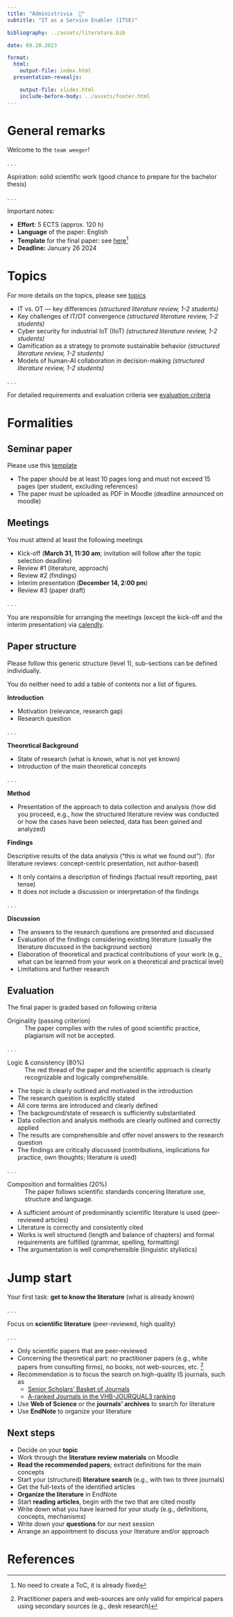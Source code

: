 ```yaml
---
title: "Administrivia  🧐"
subtitle: "IT as a Service Enabler (ITSE)"

bibliography: ../assets/literature.bib

date: 09.20.2023

format: 
  html:
    output-file: index.html
  presentation-revealjs:

    output-file: slides.html 
    include-before-body: ../assets/footer.html  
---
```



# General remarks

Welcome to the `team weeger`!

. . .

Aspiration: solid scientific work (good chance to prepare for the bachelor thesis)

. . .

Important notes:

:::{.incremental}
- __Effort__: 5 ECTS (approx. 120 h)
- __Language__ of the paper: English
- __Template__ for the final paper: see [here](../assets/template.docx)[^S]
- __Deadline:__ January 26 2024
:::

[^S]: No need to create a ToC, it is already fixed

# Topics

For more details on the topics, please see [topics](../topics/)

:::{.incremental .fade-in-then-semi-out}
- IT vs. OT — key differences *(structured literature review, 1-2 students)*
- Key challenges of IT/OT convergence *(structured literature review, 1-2 students)*
- Cyber security for industrial IoT (IIoT) *(structured literature review, 1-2 students)*
- Gamification as a strategy to promote sustainable behavior *(structured literature review, 1-2 students)*
- Models of human-AI collaboration in decision-making *(structured literature review, 1-2 students)*
:::

. . . 

For detailed requirements and evaluation criteria see [evaluation criteria](#evaluation)

# Formalities {.vertical-center background-color="#0333ff"}

## Seminar paper

Please use this [template](../assets/template.docx)

:::{.incremental}
- The paper should be at least 10 pages long and must not exceed 15 pages (per student, excluding references)
- The paper must be uploaded as PDF in Moodle (deadline announced on moodle)
:::

## Meetings

You must attend at least the following meetings

:::{.incremental}
- Kick-off (**March 31, 11:30 am**; invitation will follow after the topic selection deadline)
- Review #1 (literature, approach)
- Review #2 (findings)
- Interim presentation (**December 14, 2:00 pm**)
- Review #3 (paper draft)
:::

. . .

You are responsible for arranging the meetings (except the kick-off and the interim presentation) via [calendly](https://calendly.com/awe-hnu/office).

## Paper structure

Please follow this generic structure (level 1), sub-sections can be defined individually.


:::{.notes}
You do neither need to add a table of contents nor a list of figures.
:::

**Introduction**

:::{.notes}
-	Motivation (relevance, research gap)
-	Research question
:::

. . .

**Theoretical Background**

:::{.notes}
-	State of research (what is known, what is not yet known)
-	Introduction of the main theoretical concepts
:::

. . .

**Method**

:::{.notes}
-	Presentation of the approach to data collection and analysis (how did you proceed, e.g., how the structured literature review was conducted or how the cases have been selected, data has been gained and analyzed) 
:::

**Findings**

:::{.notes}
Descriptive results of the data analysis (“this is what we found out”).
(for literature reviews: concept-centric presentation, not author-based) 

- It only contains a description of findings (factual result reporting, past tense)
- It does not include a discussion or interpretation of the findings
:::

. . .

**Discussion**

:::{.notes}
-	The answers to the research questions are presented and discussed
-	Evaluation of the findings considering existing literature (usually the literature discussed in the background section) 
-	Elaboration of theoretical and practical contributions of your work (e.g., what can be learned from your work on a theoretical and practical level)
-	Limitations and further research
:::

## Evaluation

The final paper is graded based on following criteria

Originality (passing criterion)
: The paper complies with the rules of good scientific practice, plagiarism will not be accepted.

. . .

Logic & consistency (80%)
: The red thread of the paper and the scientific approach is clearly recognizable and logically comprehensible.

:::{.notes}
-	The topic is clearly outlined and motivated in the introduction
-	The research question is explicitly stated 
- All core terms are introduced and clearly defined 
-	The background/state of research is sufficiently substantiated
-	Data collection and analysis methods are clearly outlined and correctly applied
-	The results are comprehensible and offer novel answers to the research question 
-	The findings are critically discussed (contributions, implications for practice, own thoughts; literature is used)
:::

. . .

Composition and formalities (20%) 
: The paper follows scientific standards concering literature use, structure and language.

:::{.notes}
-	A sufficient amount of predominantly scientific literature is used (peer-reviewed articles)
-	Literature is correctly and consistently cited 
-	Works is well structured (length and balance of chapters) and formal requirements are fulfilled (grammar, spelling, formatting)
-	The argumentation is well comprehensible (linguistic stylistics)
:::

# Jump start

Your first task: __get to know the literature__ (what is already known)

. . .

Focus on __scientific literature__ (peer-reviewed, high quality)

. . .

:::{.incremental}
- Only scientific papers that are peer-reviewed
- Concerning the theoretical part: no practitioner papers (e.g., white papers from consulting firms), no books, not web-sources, etc. [^1]
- Recommendation is to focus the search on high-quality IS journals, such as
	- [Senior Scholars' Basket of Journals](https://aisnet.org/page/SeniorScholarBasket)
	- [A-ranked Journals in the VHB-JOURQUAL3 ranking](https://vhbonline.org/fileadmin/user_upload/JQ3_WI.pdf)
- Use __Web of Science__ or the __journals' archives__ to search for literature
- Use __EndNote__ to organize your literature
:::

[^1]: Practitioner papers and web-sources are only valid for empirical papers using secondary sources (e.g., desk research)

## Next steps

:::{.incremental}
- Decide on your __topic__
- Work through the __literature review materials__ on Moodle
- __Read the recommended papers__; extract definitions for the main concepts
- Start your (structured) __literature search__ (e.g., with two to three journals)
- Get the full-texts of the identified articles
- __Organize the literature__ in EndNote
- Start __reading articles__, begin with the two that are cited mostly
- Write down what you have learned for your study (e.g., definitions, concepts, mechanisms)
- Write down your __questions__ for our next session
- Arrange an appointment to discuss your literature and/or approach
:::

# References
::: {#refs}
:::